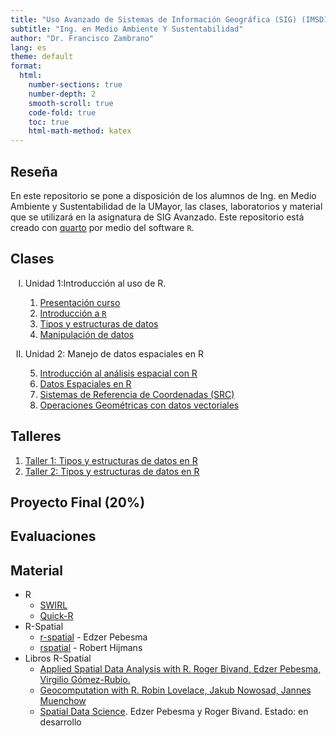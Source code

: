 ```yaml
---
title: "Uso Avanzado de Sistemas de Información Geográfica (SIG) (IMSD1025)"
subtitle: "Ing. en Medio Ambiente Y Sustentabilidad"
author: "Dr. Francisco Zambrano"
lang: es
theme: default
format:
  html:
    number-sections: true
    number-depth: 2
    smooth-scroll: true
    code-fold: true
    toc: true
    html-math-method: katex
---
```


## Reseña

En este repositorio se pone a disposición de los alumnos de Ing. en Medio Ambiente y Sustentabilidad de la UMayor, las clases, laboratorios y material que se utilizará en la asignatura de SIG Avanzado. Este repositorio está creado con [quarto](https://quarto.org/) por medio del software `R`.

## Clases

I) Unidad 1:Introducción al uso de R.
    
    1) [Presentación curso](Clase1/slides_clase11.html)  
    2) [Introducción a `R`](Clase1/slides_clase12.html)   
    3) [Tipos y estructuras de datos](Clase1/slides_clase13.html)
    4) [Manipulación de datos](Clase2/slides_clase21.html)
II) Unidad 2: Manejo de datos espaciales en R
    5) [Introducción al análisis espacial con R](Clase3/slides_clase31.html)
    6) [Datos Espaciales en R](Clase3/slides_clase32.html)
    7) [Sistemas de Referencia de Coordenadas (SRC)](Clase4/slides_SRC.html) 
    8) [Operaciones Geométricas con datos vectoriales](Clase4/slides_operaciones_vectoriales.html)
<!--     9) [Maipulación de datos raster](Clase5/slides_manipulacion_rasters.html) -->
<!--     10) [Creación de mapas con {tmap}](Clase6/slides_mapas_con_tmap.html) -->
    
## Talleres

1) [Taller 1: Tipos y estructuras de datos en R](Talleres/Taller1_v2/Ejercicios_R-base.html)
2) [Taller 2: Tipos y estructuras de datos en R](Talleres/Taller2_2023/taller2_rbase.html)
<!-- 3) [Taller 3: Evaluación 1 talleres](Evaluaciones/eva1_talleres/eva1_talleres.html) -->
<!-- 4) [Taller 4: Manejo de datos vectoriales con {sf}](Talleres/Taller4_2023/Taller4.html) -->
<!-- 5) [Taller 5: Manejo de datos raster con {terra}](Talleres/Taller5_2023/Taller5.html) -->
<!-- 6) [Taller 6: Operaciones geométricas con {sf}](Talleres/Taller6_2023/Taller6.html) -->

## Proyecto Final (20%)

<!-- - [Preparación de datos para MDE](proyecto_final/proyecto_final.html) -->

<!-- 
2) [Taller 2: Datos climáticos en R](Talleres/Taller2/Taller2.html)
3) [Taller 3: Datos vectoriales con {sf}](Talleres/Taller3/Taller3.html)
4) [Taller 4: Operaciones geométricas con {sf}](Talleres/Taller4/Taller4.html)
5) [Taller 5: Datos raster con {terra}](Talleres/Taller5/Taller5.html)
6) [Taller 6: Creación de mapas con {tmap}](Talleres/Taller6/Taller6.html)
7) [Taller recuperativo: R como SIG](Talleres/Taller_recuperativo/Taller_recuperativo.html)
-->

## Evaluaciones

<!-- 1) Evaluación 1: -->
<!--     + [Solución](Evaluaciones/Eva1_2023/evaluacion1.html) -->
<!--     + [Tipo 1](Evaluaciones/Eva1_2023/evaluacion1_forma1.html) -->
<!--     + [Tipo 2](Evaluaciones/Eva1_2023/evaluacion1_forma2.html) -->
<!--     + [Tipo 3](Evaluaciones/Eva1_2023/evaluacion1_forma3.html) -->
<!--     + [Tipo 4](Evaluaciones/Eva1_2023/evaluacion1_forma4.html) -->
<!--     + [Tipo 5](Evaluaciones/Eva1_2023/evaluacion1_forma5.html) -->
<!-- 2) [Evaluación 2](Evaluaciones/Eva2_2023/Eva2.html) -->
<!-- 3) [Evaluación recuperativa](Evaluaciones/Eva_recu_2023/Eva_recu.html) -->
<!-- 4) [Examen](Evaluaciones/Examen_2023/examen.html) -->

## Material

- R
  - [SWIRL](https://swirlstats.com/)
  - [Quick-R](https://www.statmethods.net/)

- R-Spatial
  - [r-spatial](https://www.r-spatial.org/) - Edzer Pebesma
  - [rspatial](https://www.rspatial.org/) - Robert Hijmans

- Libros R-Spatial
  - [Applied Spatial Data Analysis with R. Roger Bivand, Edzer Pebesma, Virgilio Gómez-Rubio.](http://gis.humboldt.edu/OLM/r/Spatial%20Analysis%20With%20R.pdf)
  - [Geocomputation with R. Robin Lovelace, Jakub Nowosad, Jannes Muenchow](https://geocompr.robinlovelace.net/)
  - [Spatial Data Science](https://keen-swartz-3146c4.netlify.app/). Edzer Pebesma y Roger Bivand. Estado: en desarrollo
  

